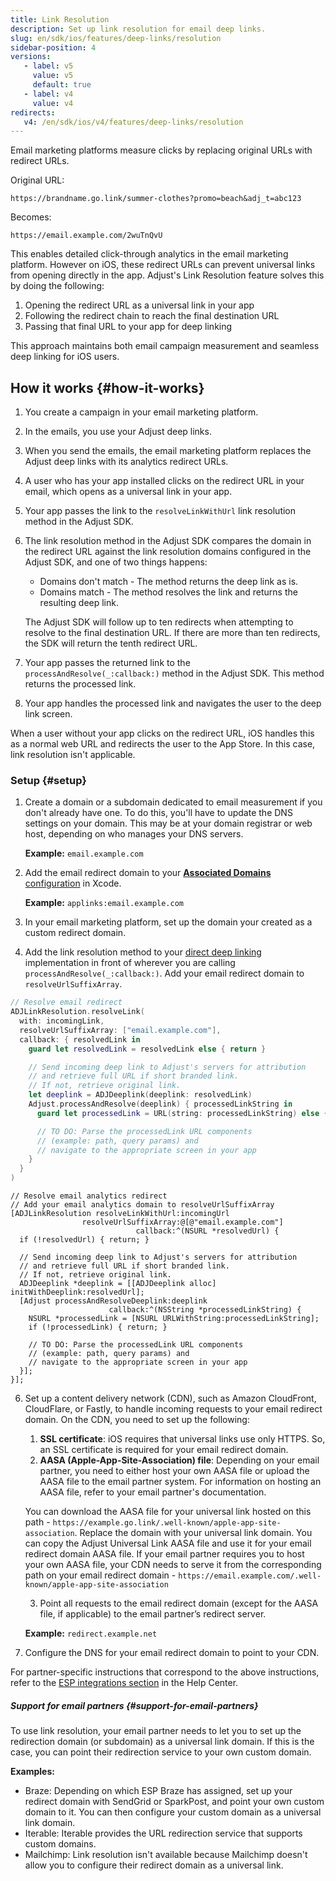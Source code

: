```yaml
---
title: Link Resolution
description: Set up link resolution for email deep links.
slug: en/sdk/ios/features/deep-links/resolution
sidebar-position: 4
versions:
   - label: v5
     value: v5
     default: true
   - label: v4
     value: v4
redirects:
   v4: /en/sdk/ios/v4/features/deep-links/resolution
---
```


Email marketing platforms measure clicks by replacing original URLs with redirect URLs.

Original URL:

`https://brandname.go.link/summer-clothes?promo=beach&adj_t=abc123`

Becomes:

`https://email.example.com/2wuTnQvU`

This enables detailed click-through analytics in the email marketing platform. However on iOS, these redirect URLs can prevent universal links from opening directly in the app.
Adjust's Link Resolution feature solves this by doing the following:

1. Opening the redirect URL as a universal link in your app
2. Following the redirect chain to reach the final destination URL
3. Passing that final URL to your app for deep linking

This approach maintains both email campaign measurement and seamless deep linking for iOS users.

## How it works {#how-it-works}

1. You create a campaign in your email marketing platform.
2. In the emails, you use your Adjust deep links.
3. When you send the emails, the email marketing platform replaces the Adjust deep links with its analytics redirect URLs.
4. A user who has your app installed clicks on the redirect URL in your email, which opens as a universal link in your app.
5. Your app passes the link to the `resolveLinkWithUrl` link resolution method in the Adjust SDK.
6. The link resolution method in the Adjust SDK compares the domain in the redirect URL against the link resolution domains configured in the Adjust SDK, and one of two things happens:

   - Domains don't match - The method returns the deep link as is.
   - Domains match - The method resolves the link and returns the resulting deep link.

   The Adjust SDK will follow up to ten redirects when attempting to resolve to the final destination URL. If there are more than ten redirects, the SDK will return the tenth redirect URL.

7. Your app passes the returned link to the `processAndResolve(_:callback:)` method in the Adjust SDK. This method returns the processed link.
8. Your app handles the processed link and navigates the user to the deep link screen.

<Callout type="note">

When a user without your app clicks on the redirect URL, iOS handles this as a normal web URL and redirects the user to the App Store. In this case, link resolution isn't applicable.

</Callout>

### Setup {#setup}

1. Create a domain or a subdomain dedicated to email measurement if you don't already have one. To do this, you'll have to update the DNS settings on your domain. This may be at your domain registrar or web host, depending on who manages your DNS servers.

   **Example:** `email.example.com`

2. Add the email redirect domain to your [**Associated Domains** configuration](/en/sdk/ios/features/deep-links/configure-deep-link-settings#configure-universal-links) in Xcode.

   **Example:** `applinks:email.example.com`

3. In your email marketing platform, set up the domain your created as a custom redirect domain.

4. Add the link resolution method to your [direct deep linking](/en/sdk/ios/features/deep-links/direct) implementation in front of wherever you are calling `processAndResolve(_:callback:)`. Add your email redirect domain to `resolveUrlSuffixArray`.

<Tabs>
<Tab title="Swift" sync="swift">

```swift
// Resolve email redirect
ADJLinkResolution.resolveLink(
  with: incomingLink,
  resolveUrlSuffixArray: ["email.example.com"],
  callback: { resolvedLink in
    guard let resolvedLink = resolvedLink else { return }

    // Send incoming deep link to Adjust's servers for attribution
    // and retrieve full URL if short branded link.
    // If not, retrieve original link.
    let deeplink = ADJDeeplink(deeplink: resolvedLink)
    Adjust.processAndResolve(deeplink) { processedLinkString in
      guard let processedLink = URL(string: processedLinkString) else { return }

      // TO DO: Parse the processedLink URL components
      // (example: path, query params) and
      // navigate to the appropriate screen in your app
    }
  }
)
```

</Tab>
<Tab title="Objective-C" sync="objc">

```objc
// Resolve email analytics redirect
// Add your email analytics domain to resolveUrlSuffixArray
[ADJLinkResolution resolveLinkWithUrl:incomingUrl
                resolveUrlSuffixArray:@[@"email.example.com"]
                            callback:^(NSURL *resolvedUrl) {
  if (!resolvedUrl) { return; }

  // Send incoming deep link to Adjust's servers for attribution
  // and retrieve full URL if short branded link.
  // If not, retrieve original link.
  ADJDeeplink *deeplink = [[ADJDeeplink alloc] initWithDeeplink:resolvedUrl];
  [Adjust processAndResolveDeeplink:deeplink
                      callback:^(NSString *processedLinkString) {
    NSURL *processedLink = [NSURL URLWithString:processedLinkString];
    if (!processedLink) { return; }

    // TO DO: Parse the processedLink URL components
    // (example: path, query params) and
    // navigate to the appropriate screen in your app
  }];
}];
```

</Tab>
</Tabs>

6. Set up a content delivery network (CDN), such as Amazon CloudFront, CloudFlare, or Fastly, to handle incoming requests to your email redirect domain. On the CDN, you need to set up the following:

   1. **SSL certificate**: iOS requires that universal links use only HTTPS. So, an SSL certificate is required for your email redirect domain.
   2. **AASA (Apple-App-Site-Association) file**: Depending on your email partner, you need to either host your own AASA file or upload the AASA file to the email partner system. For information on hosting an AASA file, refer to your email partner's documentation.

   You can download the AASA file for your universal link hosted on this path - `https://example.go.link/.well-known/apple-app-site-association`. Replace the domain with your universal link domain. You can copy the Adjust Universal Link AASA file and use it for your email redirect domain AASA file. If your email partner requires you to host your own AASA file, your CDN needs to serve it from the corresponding path on your email redirect domain - `https://email.example.com/.well-known/apple-app-site-association`

   3. Point all requests to the email redirect domain (except for the AASA file, if applicable) to the email partner’s redirect server.

   **Example:** `redirect.example.net`

7. Configure the DNS for your email redirect domain to point to your CDN.

<Callout>

For partner-specific instructions that correspond to the above instructions, refer to the [ESP integrations section](https://help.adjust.com/en/marketer/esp-integrations) in the Help Center.

</Callout>

##### Support for email partners {#support-for-email-partners}

To use link resolution, your email partner needs to let you to set up the redirection domain (or subdomain) as a universal link domain. If this is the case, you can point their redirection service to your own custom domain.

**Examples:**

- Braze: Depending on which ESP Braze has assigned, set up your redirect domain with SendGrid or SparkPost, and point your own custom domain to it. You can then configure your custom domain as a universal link domain.
- Iterable: Iterable provides the URL redirection service that supports custom domains.
- Mailchimp: Link resolution isn't available because Mailchimp doesn't allow you to configure their redirect domain as a universal link.
